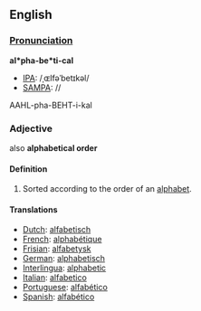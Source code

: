 == English ==
===[[Pronunciation]]===

'''al*pha-be*ti-cal'''

*[[IPA]]: /ˌɶlfəˈbetɪkəl/
*[[SAMPA]]: //
AAHL-pha-BEHT-i-kal
=== Adjective ===
also '''alphabetical order'''

==== Definition ====
# Sorted according to the order of an [[alphabet]].

==== Translations ====
*[[Dutch]]: [[alfabetisch]]
*[[French]]: [[alphabétique]]
*[[Frisian]]: [[alfabetysk]]
*[[German]]: [[alphabetisch]]
*[[Interlingua]]: [[alphabetic]]
*[[Italian]]:  [[alfabetico]]
*[[Portuguese]]: [[alfabético]]
*[[Spanish]]: [[alfabético]]